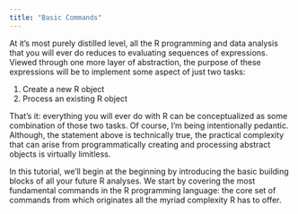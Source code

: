 ```yaml
---
title: "Basic Commands"
---
```


At it's most purely distilled level, all the R programming and data analysis that you will ever do reduces to evaluating
sequences of expressions. Viewed through one more layer of abstraction, the purpose of these expressions will be to
implement some aspect of just two tasks:

1. Create a new R object
1. Process an existing R object

That's it: everything you will ever do with R can be conceptualized as some combination of those two tasks. Of course,
I'm being intentionally pedantic. Although, the statement above is technically true, the practical complexity that can 
arise from programmatically creating and processing abstract objects is virtually limitless.

In this tutorial, we'll begin at the beginning by introducing the basic building blocks of all your future R analyses.
We start by covering the most fundamental commands in the R programming language: the core set of commands from which
originates all the myriad complexity R has to offer.
